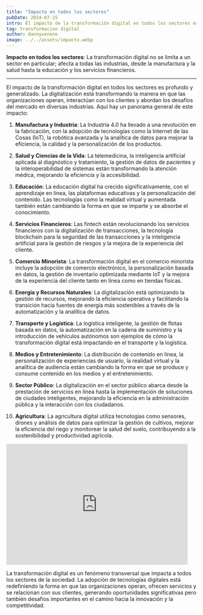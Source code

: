 ```yaml
---
title: "Impacto en todos los sectores"
pubDate: 2024-07-15
intro: El impacto de la transformación digital en todos los sectores es profundo y generalizado. La digitalización está transformando la manera en que las organizaciones operan...
tag: transformacion digital
author: dannyveneno
image: ../../assets/impacto.webp
---
```



**Impacto en todos los sectores**: La transformación digital no se limita a un sector en particular; afecta a todas las industrias, desde la manufactura y la salud hasta la educación y los servicios financieros.

---

El impacto de la transformación digital en todos los sectores es profundo y generalizado. La digitalización está transformando la manera en que las organizaciones operan, interactúan con los clientes y abordan los desafíos del mercado en diversas industrias. Aquí hay un panorama general de este impacto:

1. **Manufactura y Industria**: La Industria 4.0 ha llevado a una revolución en la fabricación, con la adopción de tecnologías como la Internet de las Cosas (IoT), la robótica avanzada y la analítica de datos para mejorar la eficiencia, la calidad y la personalización de los productos.

2. **Salud y Ciencias de la Vida**: La telemedicina, la inteligencia artificial aplicada al diagnóstico y tratamiento, la gestión de datos de pacientes y la interoperabilidad de sistemas están transformando la atención médica, mejorando la eficiencia y la accesibilidad.

3. **Educación**: La educación digital ha crecido significativamente, con el aprendizaje en línea, las plataformas educativas y la personalización del contenido. Las tecnologías como la realidad virtual y aumentada también están cambiando la forma en que se imparte y se absorbe el conocimiento.

4. **Servicios Financieros**: Las fintech están revolucionando los servicios financieros con la digitalización de transacciones, la tecnología blockchain para la seguridad de las transacciones y la inteligencia artificial para la gestión de riesgos y la mejora de la experiencia del cliente.

5. **Comercio Minorista**: La transformación digital en el comercio minorista incluye la adopción de comercio electrónico, la personalización basada en datos, la gestión de inventario optimizada mediante IoT y la mejora de la experiencia del cliente tanto en línea como en tiendas físicas.

6. **Energía y Recursos Naturales**: La digitalización está optimizando la gestión de recursos, mejorando la eficiencia operativa y facilitando la transición hacia fuentes de energía más sostenibles a través de la automatización y la analítica de datos.

7. **Transporte y Logística**: La logística inteligente, la gestión de flotas basada en datos, la automatización en la cadena de suministro y la introducción de vehículos autónomos son ejemplos de cómo la transformación digital está impactando en el transporte y la logística.

8. **Medios y Entretenimiento**: La distribución de contenido en línea, la personalización de experiencias de usuario, la realidad virtual y la analítica de audiencia están cambiando la forma en que se produce y consume contenido en los medios y el entretenimiento.

9. **Sector Público**: La digitalización en el sector público abarca desde la prestación de servicios en línea hasta la implementación de soluciones de ciudades inteligentes, mejorando la eficiencia en la administración pública y la interacción con los ciudadanos.

10. **Agricultura**: La agricultura digital utiliza tecnologías como sensores, drones y análisis de datos para optimizar la gestión de cultivos, mejorar la eficiencia del riego y monitorear la salud del suelo, contribuyendo a la sostenibilidad y productividad agrícola.

<iframe
  width='480'
  height='320'
  src='https://www.youtube.com/embed/rLmJR6j8pJU?list=PLzLMvQMoqVUdFime9MdDx2xp_ofbDoKKn'
  title='Impacto en Todos Los Sectores Webpack 2024'
  frameborder='0'
  allow='accelerometer; autoplay; clipboard-write; encrypted-media; gyroscope; picture-in-picture; web-share'
  referrerpolicy='strict-origin-when-cross-origin'
  allowfullscreen
></iframe>

La transformación digital es un fenómeno transversal que impacta a todos los sectores de la sociedad. La adopción de tecnologías digitales está redefiniendo la forma en que las organizaciones operan, ofrecen servicios y se relacionan con sus clientes, generando oportunidades significativas pero también desafíos importantes en el camino hacia la innovación y la competitividad.
